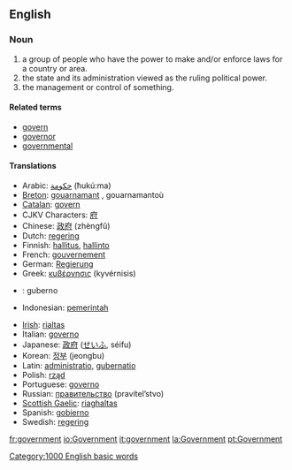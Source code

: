 ==English==

{{rank|according|walked|office|600|government|particular|charge|church}}

===Noun===
{{en-noun-reg}}

# a group of people who have the power to make and/or enforce laws for a country or area.
# the state and its administration viewed as the ruling political power.
# the management or control of something.

====Related terms====
*[[govern]]
*[[governor]]
*[[governmental]]

====Translations====
{{top}}
*Arabic: [[حكومة]] (ħukú:ma) {{f}}
*[[Breton]]: [[gouarnamant]] {{m}}, gouarnamantoù {{p}}
*[[Catalan]]: [[govern]] {{m}}
*CJKV Characters: [[府]]
*Chinese: [[政府]] (zhèngfǔ) 
*Dutch: [[regering]]
*Finnish: [[hallitus]], [[hallinto]]
*French: [[gouvernement]] {{m}}
*German: [[Regierung]] {{f}}
*Greek: [[κυβέρνησις]] (kyvérnisis) {{f}}
*{{io}}: guberno
*Indonesian: [[pemerintah]]
{{mid}}
*[[Irish]]: [[rialtas]]
*Italian: [[governo]] {{m}}
*Japanese: [[政府]] ([[せいふ]], séifu)
*Korean: [[정부]] (jeongbu)
*Latin: [[administratio]], [[gubernatio]] {{f}}
*Polish: [[rząd]] {{m}}
*Portuguese: [[governo]] {{m}}
*Russian: [[правительство]] (pravítel’stvo) {{n}}
*[[Scottish Gaelic]]: [[riaghaltas]]
*Spanish: [[gobierno]] {{m}}
*Swedish: [[regering]]
{{bottom}}

[[Category:1000 English basic words]]

[[fr:government]]
[[io:Government]]
[[it:government]]
[[la:Government]]
[[pt:Government]]